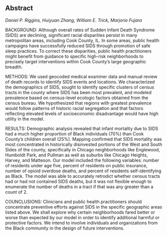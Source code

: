 ## Abstract

*Daniel P. Riggins, Huiyuan Zhang, William E. Trick, Marjorie Fujara*

BACKGROUND: Although overall rates of Sudden Infant Death Syndrome (SIDS) are declining, significant racial disparities persist in many metropolitan areas, including Cook County, IL. In some areas, public health campaigns have successfully reduced SIDS through promotion of safe sleep practices. To correct these disparities, public health practitioners might benefit from guidance to specific high-risk neighborhoods to precisely target interventions within Cook County’s large geographic breadth.  

METHODS: We used geocoded medical examiner data and manual review of death records to identify SIDS events and locations. We characterized the demographics of SIDS, sought to identify specific clusters of census tracts in the county where SIDS has been most prevalent, and modeled prevalence based on census-level ecologic factors obtained from the census bureau. We hypothesized that regions with greatest prevalence would follow patterns of historic racial segregation and that factors reflecting elevated levels of socioeconomic disadvantage would have high utility in the model.  

RESULTS: Demographic analysis revealed that infant mortality due to SIDS had a much higher proportion of Black individuals (70%) than Cook County's children overall (25%). Mapping confirmed that SIDS mortality was most concentrated in historically disinvested portions of the West and South Sides of the county, specifically in Chicago neighborhoods like Englewood, Humboldt Park, and Pullman as well as suburbs like Chicago Heights, Harvey, and Matteson. Our model included the following variables: number of residents under age five, percent of residents on public insurance, number of opioid overdose deaths, and percent of residents self-identifying as Black. The model was able to accurately retrodict whether census tracts had or had not contained SIDS deaths, but it was not flexible enough to enumerate the number of deaths in a tract if that was any greater than a count of 2.  

COUNCLUSIONS: Clinicians and public health practitioners should concentrate preventive efforts against SIDS in the specific geographic areas listed above. We shall explore why certain neighborhoods fared better or worse than expected by our model in order to identify additional harmful or protective factors. We intend to involve individuals and organizations from the Black community in the design of future interventions. 